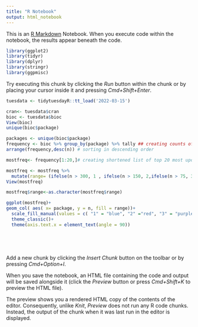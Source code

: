 ```yaml
---
title: "R Notebook"
output: html_notebook
---
```


This is an [R Markdown](http://rmarkdown.rstudio.com) Notebook. When you execute code within the notebook, the results appear beneath the code. 
```r
library(ggplot2)
library(tidyr)
library(dplyr)
library(stringr)
library(ggpmisc)
```

Try executing this chunk by clicking the *Run* button within the chunk or by placing your cursor inside it and pressing *Cmd+Shift+Enter*. 

```r
tuesdata <- tidytuesdayR::tt_load('2022-03-15')

cran<- tuesdata$cran
bioc <- tuesdata$bioc
View(bioc)
unique(bioc$package)

packages <- unique(bioc$package)
frequency <- bioc %>% group_by(package) %>% tally ## creating counts of frequency
arrange(frequency,desc(n)) # sorting in descending order

mostfreq<- frequency[1:20,]# creating shortened list of top 20 most updated

mostfreq <- mostfreq %>%
  mutate(range= (ifelse(n > 300, 1 , ifelse(n > 150, 2,ifelse(n > 75, 3, 4)))))
View(mostfreq)

mostfreq$range<-as.character(mostfreq$range)

ggplot(mostfreq)+
geom_col( aes( x= package, y = n, fill = range))+
  scale_fill_manual(values = c( "1" = "blue", "2" ="red", "3" = "purple", "4"= "pink"), labels = c("1" = ">300", "2" ="151-300", "3" = "75-150", "4"= "<75"))+
  theme_classic()+
  theme(axis.text.x = element_text(angle = 90))
  
  
  
  

```

Add a new chunk by clicking the *Insert Chunk* button on the toolbar or by pressing *Cmd+Option+I*.

When you save the notebook, an HTML file containing the code and output will be saved alongside it (click the *Preview* button or press *Cmd+Shift+K* to preview the HTML file). 

The preview shows you a rendered HTML copy of the contents of the editor. Consequently, unlike *Knit*, *Preview* does not run any R code chunks. Instead, the output of the chunk when it was last run in the editor is displayed.

